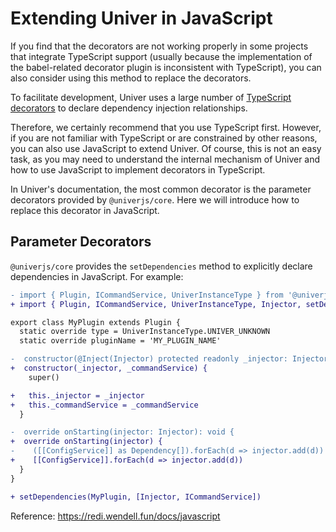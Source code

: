 
# Extending Univer in JavaScript

<Callout>
  If you find that the decorators are not working properly in some projects that integrate TypeScript support (usually because the implementation of the babel-related decorator plugin is inconsistent with TypeScript), you can also consider using this method to replace the decorators.
</Callout>

To facilitate development, Univer uses a large number of [TypeScript decorators](https://www.typescriptlang.org/docs/handbook/decorators.html) to declare dependency injection relationships.

Therefore, we certainly recommend that you use TypeScript first. However, if you are not familiar with TypeScript or are constrained by other reasons, you can also use JavaScript to extend Univer. Of course, this is not an easy task, as you may need to understand the internal mechanism of Univer and how to use JavaScript to implement decorators in TypeScript.

In Univer's documentation, the most common decorator is the parameter decorators provided by `@univerjs/core`. Here we will introduce how to replace this decorator in JavaScript.

## Parameter Decorators

`@univerjs/core` provides the `setDependencies` method to explicitly declare dependencies in JavaScript. For example:

```diff
- import { Plugin, ICommandService, UniverInstanceType } from '@univerjs/core'
+ import { Plugin, ICommandService, UniverInstanceType, Injector, setDependencies } from '@univerjs/core'

export class MyPlugin extends Plugin {
  static override type = UniverInstanceType.UNIVER_UNKNOWN
  static override pluginName = 'MY_PLUGIN_NAME'

-  constructor(@Inject(Injector) protected readonly _injector: Injector, @ICommandService private readonly _commandService: ICommandService) {
+  constructor(_injector, _commandService) {
    super()

+   this._injector = _injector
+   this._commandService = _commandService
  }

-  override onStarting(injector: Injector): void {
+  override onStarting(injector) {
-    ([[ConfigService]] as Dependency[]).forEach(d => injector.add(d))
+    [[ConfigService]].forEach(d => injector.add(d))
  }
}

+ setDependencies(MyPlugin, [Injector, ICommandService])
```

Reference: https://redi.wendell.fun/docs/javascript
